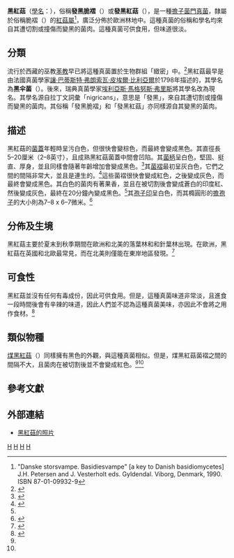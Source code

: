 {{Speciesbox 
| taxon = Russula nigricans
| image = Russ_nig.jpg
| authority =  ([[讓·巴蒂斯特·弗朗索瓦·皮埃爾·比利亞爾|Bull.]]) [[埃利亞斯·馬格努斯·弗里斯|Fr.]]
}}
{{mycomorphbox 
| name =黑紅菇
| whichGills = adnate
| capShape = convex
|capShape2=depressed
| hymeniumType=gills
| stipeCharacter= bare
| sporePrintColor=white
| howEdible=edible
}}

'''黑紅菇'''（[[學名|學名]]：{{lang|en|'''Russula nigricans'''}}），俗稱'''發黑脆褶'''（{{lang|en|blackening brittlegill}}）或'''發黑紅菇'''（{{lang|en|blackening russula}}），是一種[[擔子菌門|擔子菌門]][[真菌|真菌]]，隸屬於俗稱脆褶（{{lang|en|Brittlegill}}）的[[紅菇屬|紅菇屬]]<ref>"Danske storsvampe.  Basidiesvampe" [a key to Danish basidiomycetes] J.H. Petersen and J. Vesterholt eds. Gyldendal. Viborg, Denmark, 1990.  ISBN 87-01-09932-9</ref>，廣泛分佈於歐洲林地中。這種真菌的俗稱和學名均來自其遭切割或撞傷而變黑的菌肉。這種真菌可供食用，但味道很淡。

==分類==
流行於西藏的巫教[[苯教|苯教]]早已將這種真菌置於生物群組「緻密」中。<ref name = "MarcelBon87">{{cite book | author = Marcel Bon | year = 1987 | title = The Mushrooms and Toadstools of Britain and North Western Europe | url = https://archive.org/details/mushroomstoadsto0000bonm | publisher = Hodder and Stoughton | isbn = 0-340-39935-X}}</ref>黑紅菇最早是由法國真菌學家[[讓·巴蒂斯特·弗朗索瓦·皮埃爾·比利亞爾|讓·巴蒂斯特·弗朗索瓦·皮埃爾·比利亞爾]]於1798年描述的，其學名為'''黑伞菌'''（{{lang|en|Agaricus nigricans}}）。後來，瑞典真菌學家[[埃利亞斯·馬格努斯·弗里斯|埃利亞斯·馬格努斯·弗里斯]]將其學名改為現名。其學名源自拉丁文詞彙「nigricans」，意思是「發黑」，來自其遭切割或撞傷而變黑的菌肉。其俗稱「發黑脆褶」和「發黑紅菇」亦同樣源自其變黑的菌肉。

==描述==
黑紅菇的[[菌蓋|菌蓋]]年輕時呈污白色，但很快會變棕色，而最終會變成黑色。其直徑長5–20厘米（2–8英寸），且成熟黑紅菇菌蓋中間會凹陷。其[[菌柄|菌柄]]呈白色，堅固、挺直、厚身，並且同樣會隨著年齡增加會變成黑色。<ref>{{Cite web |url=http://www.rogersmushrooms.com/gallery/DisplayBlock~bid~6037.asp |title=Rogers Mushrooms - Russula nigricans Mushroom |accessdate=2013-11-12 |archive-date=2013-11-12 |archive-url=https://web.archive.org/web/20131112102554/http://www.rogersmushrooms.com/gallery/DisplayBlock~bid~6037.asp |dead-url=no }}</ref>其[[菌褶|菌褶]]最初呈灰白色，它們之間的間隔非常大，並且是連生的。<ref>{{Cite web |url=http://www.first-nature.com/fungi/russula-nigricans.php |title=Russula nigricans, Blackening Brittlegill mushroom - First Nature |access-date=2013-11-12 |archive-date=2018-01-25 |archive-url=https://web.archive.org/web/20180125030939/http://www.first-nature.com/fungi/russula-nigricans.php |dead-url=no }}</ref>這些菌褶很快會變成紅色，之後變成灰色，而最終會變成黑色。其白色的菌肉有著果香，並且在被切割後會變成蒼白的印度紅、然後變成灰色，最終在20分鐘內變成黑色。<ref name=Phillips06/>其[[孢子印|孢子印]]呈白色，而其橢圓形的[[擔孢子|擔孢子]]的大小則為7–8 x 6–7微米。<ref name=Phillips06>{{cite book | author = Roger Phillips | year = 2006  | title = Mushrooms | publisher = Pan MacMillan | isbn = 0-330-44237-6|page= 47}}</ref>

==分佈及生境==
黑紅菇主要於夏末到秋季期間在歐洲和北美的落葉林和和針葉林出現。在歐洲，黑紅菇在英國和北歐最常見，而在北美則僅能在東岸地區發現。<ref name=Arora2nd>{{cite book |author=David Arora |year=1986 |title=Mushrooms Demystified |url=https://archive.org/details/mushroomsdemysti00aror_0 |publisher=Ten Speed Press |isbn=0-89815-169-4}}</ref>

==可食性==
黑紅菇並沒有任何有毒成份，因此可供食用。但是，這種真菌味道非常淡，且進食一段時間後會有辛辣的味道，因此人們並不認為這種真菌美味，亦因此不會將之用作食材。<ref>{{Cite web |url=http://www.mushroomexpert.com/russula_dissimulans.html |title=Russula dissimulans - MushroomExpert |access-date=2013-11-12 |archive-date=2020-09-24 |archive-url=https://web.archive.org/web/20200924020542/https://mushroomexpert.com/russula_dissimulans.html |dead-url=no }}</ref>

==類似物種==
[[煤黑紅菇|煤黑紅菇]]（{{lang|en|Russula anthracina}}）同樣擁有黑色的外觀，與這種真菌相似。但是，煤黑紅菇菌褶之間的間隔不大，且菌肉在被切割後並不會變成紅色。<ref name = "MarcelBon87"/><ref name=Phillips06/>

==參考文獻==
{{portal|真菌}}

{{reflist|2}}

{{commons|Category:Russula nigricans}}

==外部連結==
*[http://www.naturephoto-cz.com/russula-nigricans-photo_lat-19844.html 黑紅菇的照片] {{Wayback|url=http://www.naturephoto-cz.com/russula-nigricans-photo_lat-19844.html |date=20160304185938 }}
{{Taxonbar|from=Q639524}}

[[Category:紅菇屬|H]]
[[Category:欧洲真菌|H]]
[[Category:北美洲真菌|H]]
[[Category:食用菌|H]]
